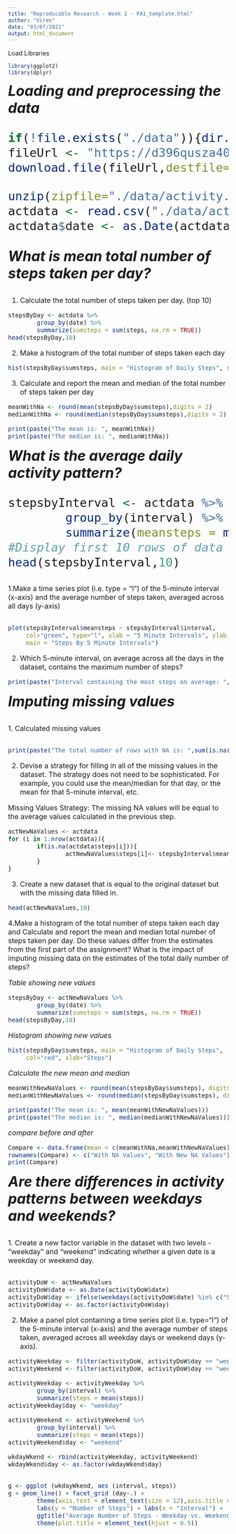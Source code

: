 ```yaml
---
title: "Reproducable Research - Week 2 - PA1_template.html"
author: "Viren"
date: "03/07/2021"
output: html_document
---
```


Load Libraries
```r
library(ggplot2)
library(dplyr)
```

***<font size="6"> Loading and preprocessing the data*** 

```r
if(!file.exists("./data")){dir.create("./data")}
fileUrl <- "https://d396qusza40orc.cloudfront.net/repdata%2Fdata%2Factivity.zip"
download.file(fileUrl,destfile="./data/activity.zip")

unzip(zipfile="./data/activity.zip",exdir="./data")
actdata <- read.csv("./data/activity.csv")
actdata$date <- as.Date(actdata$date)
```


***<font size="6">What is mean total number of steps taken per day? <font size="3">***

1. Calculate the total number of steps taken per day. (top 10)


```r
stepsByDay <- actdata %>%
        group_by(date) %>%
        summarize(sumsteps = sum(steps, na.rm = TRUE)) 
head(stepsByDay,10)
```


2. Make a histogram of the total number of steps taken each day


```r
hist(stepsByDay$sumsteps, main = "Histogram of Daily Steps", col="red", xlab="Steps", ylim = c(0,40))
```


3. Calculate and report the mean and median of the total number of steps taken per day


```r
meanWithNa <- round(mean(stepsByDay$sumsteps),digits = 2)
medianWithNa <- round(median(stepsByDay$sumsteps),digits = 2)

print(paste("The mean is: ", meanWithNa))
print(paste("The median is: ", medianWithNa))
```



***<font size="6">What is the average daily activity pattern?***


```r
stepsbyInterval <- actdata %>%
        group_by(interval) %>%
        summarize(meansteps = mean(steps, na.rm = TRUE)) 
#Display first 10 rows of data
head(stepsbyInterval,10)
```



<font size="3"> 1.Make a time series plot (i.e. \color{red}{\verb|type = "l"|}type = "l") of the 5-minute interval (x-axis) and the average number of steps taken, averaged across all days (y-axis)

```r
plot(stepsbyInterval$meansteps ~ stepsbyInterval$interval,
     col="green", type="l", xlab = "5 Minute Intervals", ylab = "Average Number of Steps",
     main = "Steps By 5 Minute Intervals")
```


2. Which 5-minute interval, on average across all the days in the dataset, contains the maximum number of steps?

```r
print(paste("Interval containing the most steps on average: ",stepsbyInterval$interval[which.max(stepsbyInterval$meansteps)]))
```



***<font size="6">Imputing missing values***


<font size="3">1. Calculated missing values

```r
print(paste("The total number of rows with NA is: ",sum(is.na(actdata$steps))))
```


2. Devise a strategy for filling in all of the missing values in the dataset. The strategy does not need to be sophisticated. For example, you could use the mean/median for that day, or the mean for that 5-minute interval, etc.

Missing Values Strategy: The missing NA values will be equal to the average values calculated in the previous step.

```r
actNewNaValues <- actdata  
for (i in 1:nrow(actdata)){
        if(is.na(actdata$steps[i])){
                actNewNaValues$steps[i]<- stepsbyInterval$meansteps[actNewNaValues$interval[i] == stepsbyInterval$interval]
        }
}
```


3. Create a new dataset that is equal to the original dataset but with the missing data filled in.

```r
head(actNewNaValues,10)
```

4.Make a histogram of the total number of steps taken each day and Calculate and report the mean and median total number of steps taken per day. Do these values differ from the estimates from the first part of the assignment? What is the impact of imputing missing data on the estimates of the total daily number of steps?

*Table showing new values*

```r
stepsByDay <- actNewNaValues %>%
        group_by(date) %>%
        summarize(sumsteps = sum(steps, na.rm = TRUE)) 
head(stepsByDay,10)
```

*Histogram showing new values*

```r
hist(stepsByDay$sumsteps, main = "Histogram of Daily Steps", 
     col="red", xlab="Steps")
```

*Calculate the new mean and median*

```r
meanWithNewNaValues <- round(mean(stepsByDay$sumsteps), digits = 2)
medianWithNewNaValues <- round(median(stepsByDay$sumsteps), digits = 2)

print(paste("The mean is: ", mean(meanWithNewNaValues)))
print(paste("The median is: ", median(medianWithNewNaValues)))
```

*compare before and after*

```r
Compare <- data.frame(mean = c(meanWithNa,meanWithNewNaValues),median = c(medianWithNa, medianWithNewNaValues))
rownames(Compare) <- c("With NA Values", "With New NA Values")
print(Compare)
```



***<font size="6">Are there differences in activity patterns between weekdays and weekends?***

<font size="3">1. Create a new factor variable in the dataset with two levels - “weekday” and “weekend” indicating whether a given date is a weekday or weekend day.

```r
activityDoW <- actNewNaValues
activityDoW$date <- as.Date(activityDoW$date)
activityDoW$day <- ifelse(weekdays(activityDoW$date) %in% c("Saturday", "Sunday"), "weekend", "weekday")
activityDoW$day <- as.factor(activityDoW$day)
```

2. Make a panel plot containing a time series plot (i.e. type=“l”) of the 5-minute interval (x-axis) and the average number of steps taken, averaged across all weekday days or weekend days (y-axis).

```r
activityWeekday <- filter(activityDoW, activityDoW$day == "weekday")
activityWeekend <- filter(activityDoW, activityDoW$day == "weekend")

activityWeekday <- activityWeekday %>%
        group_by(interval) %>%
        summarize(steps = mean(steps)) 
activityWeekday$day <- "weekday"

activityWeekend <- activityWeekend %>%
        group_by(interval) %>%
        summarize(steps = mean(steps)) 
activityWeekend$day <- "weekend"

wkdayWkend <- rbind(activityWeekday, activityWeekend)
wkdayWkend$day <- as.factor(wkdayWkend$day)


g <- ggplot (wkdayWkend, aes (interval, steps))
g + geom_line() + facet_grid (day~.) + 
        theme(axis.text = element_text(size = 12),axis.title = element_text(size = 14)) + 
        labs(y = "Number of Steps") + labs(x = "Interval") + 
        ggtitle("Average Number of Steps - Weekday vs. Weekend") + 
        theme(plot.title = element_text(hjust = 0.5))

```
